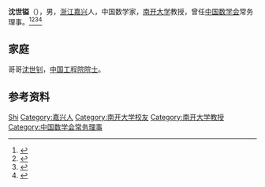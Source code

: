 '''沈世镒'''（{{bd|1939年|4月|2020年|10月27日|catIdx=Shen}}），男，[[浙江|浙江]][[嘉兴|嘉兴]]人，中国数学家，[[南开大学|南开大学]]教授，曾任[[中国数学会|中国数学会]]常务理事。<ref>{{Cite book|title=中国社会团体大全 • 会长主席、理事长秘书长传略卷 第一册|author=黄汉江主编|publisher=中国国际广播出版社|year=1995|isbn=|location=|pages=}}</ref><ref>{{Cite book|title=二十世纪中国名人辞典|author=蔡开松, 于信凤主编; 曾卓明, 周溯源, 赵书刚副主编|publisher=辽宁人民出版社|year=1991|isbn=|location=沈阳|pages=}}</ref><ref>{{Cite web|title=百世之师 千镒之才——南开大学沈世镒教授伉俪莅临麟湖小学|url=http://www.jiaxing.gov.cn/art/2019/5/8/art_1578779_33993571.html|accessdate=2020-10-25|work=嘉兴市教育局|archive-date=2020-10-28|archive-url=https://web.archive.org/web/20201028212133/http://www.jiaxing.gov.cn/art/2019/5/8/art_1578779_33993571.html|dead-url=no}}</ref><ref>{{Cite web|title=讣告|url=https://math.nankai.edu.cn/2020/1027/c5841a313126/page.htm|accessdate=2020-10-27|work=南开大学数学科学学院}}</ref>

== 家庭 ==
哥哥[[沈世钊|沈世钊]]，[[中国工程院院士|中国工程院院士]]。

== 参考资料 ==
{{reflist}}

{{中国人物小作品}}
{{Navboxes 
| title  = 沈世镒在[[中国数学会|中国数学会]]的职务
| list1  =
{{中国数学会第五届理事会}}
{{中国数学会第六届理事会}}
}}

{{Authority control}}
{{DEFAULTSORT:Shen沈}}
[[Category:沈姓|Shi]]
[[Category:嘉兴人|Category:嘉兴人]]
[[Category:南开大学校友|Category:南开大学校友]]
[[Category:南开大学教授|Category:南开大学教授]]
[[Category:中国数学会常务理事|Category:中国数学会常务理事]]